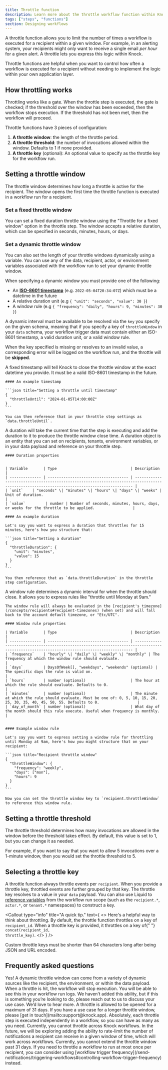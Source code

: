 ```yaml
---
title: Throttle function
description: Learn more about the throttle workflow function within Knock's notification engine.
tags: ["steps", "functions"]
section: Designing workflows
---
```


A throttle function allows you to limit the number of times a workflow is executed for a recipient within a given window. For example, in an alerting system, your recipients might only want to receive a single email _per hour_ for a given alert. A throttle lets you express this logic within Knock.

Throttle functions are helpful when you want to control how often a workflow is executed for a recipient without needing to implement the logic within your own application layer.

## How throttling works

Throttling works like a gate. When the throttle step is executed, the gate is checked; if the threshold over the window has been exceeded, then the workflow stops execution. If the threshold has not been met, then the workflow will proceed.

Throttle functions have 3 pieces of configuration:

1. **A throttle window**: the length of the throttle period.
2. **A throttle threshold**: the number of invocations allowed within the window. Defaults to 1 if none provided.
3. **A throttle key** (optional): An optional value to specify as the throttle key for the workflow run.

## Setting a throttle window

The throttle window determines how long a throttle is active for the recipient. The window opens the first time the throttle function is executed in a workflow run for a recipient.

### Set a fixed throttle window

You can set a fixed duration throttle window using the "Throttle for a fixed window" option in the throttle step. The window accepts a relative duration, which can be specified in seconds, minutes, hours, or days.

### Set a dynamic throttle window

You can also set the length of your throttle windows dynamically using a variable. You can use any of the data, recipient, actor, or environment variables associated with the workflow run to set your dynamic throttle window.

When specifying a dynamic window you must provide one of the following:

- An **[ISO-8601 timestamp](https://en.wikipedia.org/wiki/ISO_8601)** (e.g. `2022-05-04T20:34:07Z`) which must be a datetime in the future
- A relative duration unit (e.g `{ "unit": "seconds", "value": 30 }`)
- A window rule (e.g `{ "frequency": "daily", "hours": 9, "minutes": 30 }`)

A dynamic interval must be available to be resolved via the `key` you specify on the given schema, meaning that if you specify a key of `throttleWindow` in your `data` schema, your workflow trigger data must contain either an ISO-8601 timestamp, a valid duration unit, or a valid window rule.

When the key specified is missing or resolves to an invalid value, a corresponding error will be logged on the workflow run, and the throttle will be **skipped**.

<AccordionGroup>
  <Accordion title="Using a fixed timestamp">
   A fixed timestamp will tell Knock to close the throttle window at the exact datetime you provide. It must be a valid ISO-8601 timestamp in the future.

    #### An example timestamp

    ```json title="Setting a throttle until timestamp"
    {
      "throttleUntil": "2024-01-05T14:00:00Z"
    }
    ```

    You can then reference that in your throttle step settings as `data.throttleUntil`.

  </Accordion>
  <Accordion title="Using durations">
    A duration will take the current time that the step is executing and add the duration to it to produce the throttle window close time. A duration object is an entity that you can set on recipients, tenants, environment variables, or in your data payload and reference on your throttle step.

    #### Duration properties


    | Variable       | Type                                 | Description                                                                                                                                 |
    | -------------- | ------------------------------------ | ------------------------------------------------------------------------------------------------------------------------------------------- |
    | `unit`    | "seconds" \| "minutes" \| "hours" \| "days" \| "weeks" | Unit of duration.                                                                        |
    | `value`         | number | Number of seconds, minutes, hours, days, or weeks for the throttle to be applied.                 |

    #### An example duration

    Let's say you want to express a duration that throttles for 15 minutes, here's how you structure that:

    ```json title="Setting a duration"
    {
      "throttleDuration": {
        "unit": "minutes",
        "value": 15
      }
    }
    ```

    You then reference that as `data.throttleDuration` in the throttle step configuration.

  </Accordion>
  <Accordion title="Using window rules">
    A window rule determines a dynamic interval for when the throttle should close. It allows you to express rules like "throttle until Monday at 9am."

    The window rule will always be evaluated in the [recipient's timezone](/concepts/recipients#recipient-timezones) (when set) and will fall back to the account default timezone, or "Etc/UTC".

    #### Window rule properties

    | Variable       | Type                                 | Description                                                                                                                                 |
    | -------------- | ------------------------------------ | ------------------------------------------------------------------------------------------------------------------------------------------- |
    | `frequency`    | "hourly" \| "daily" \| "weekly" \| "monthly" | The frequency at which the window rule should evaluate.                                                                                     |
    | `days`         | DaysOfWeek[], "weekdays", "weekends" (optional) | The specific days the rule is valid on.                                                                                           |
    | `hours`        | number (optional)                    | The hour at which the rule should evaluate. Defaults to 0.                                                                                  |
    | `minutes`      | number (optional)                    | The minute at which the rule should evaluate. Must be one of: 0, 5, 10, 15, 20, 25, 30, 35, 40, 45, 50, 55. Defaults to 0.                 |
    | `day_of_month` | number (optional)                    | What day of the month should this rule execute. Useful when frequency is monthly.                                                           |


    #### Example window rule

    Let's say you want to express setting a window rule for throttling until Monday at 9am, here's how you might structure that on your recipient:

    ```json title="Recipient throttle window"
    {
      "throttleWindow": {
        "frequency": "weekly",
        "days": ["mon"],
        "hours": 9
      }
    }
    ```

    Now you can set the throttle window key to `recipient.throttleWindow` to reference this window rule.

  </Accordion>
</AccordionGroup>

## Setting a throttle threshold

The throttle threshold determines how many invocations are allowed in the window before the threshold takes effect. By default, this value is set to 1, but you can change it as needed.

For example, if you want to say that you want to allow 5 invocations over a 1-minute window, then you would set the throttle threshold to 5.

## Selecting a throttle key

A throttle function always throttle events per `recipient`. When you provide a throttle key, throttled events are further grouped by that key. The throttle key resolves to a value in your `data` payload. You can also use Liquid to [reference variables](/designing-workflows/template-editor/variables) from the workflow run scope (such as the `recipient.*`, `actor.*`, or `tenant.*` namespaces) to construct a key.

<Callout
  type="info"
  title="A quick tip."
  text={
    <>
      Here's a helpful way to think about throttling. By default, the throttle
      function throttles on a key of <code>recipient_id</code>. When a throttle
      key is provided, it throttles on a key of{" "}
      <code>concat(recipient_id, throttle_key)</code>.
    </>
  }
/>

Custom throttle keys must be shorter than 64 characters long after being JSON and URL encoded.

## Frequently asked questions

<AccordionGroup>
  <Accordion title="Can I use a dynamic throttle window?">
    Yes! A dynamic throttle window can come from a variety of dynamic sources
    like the recipient, the environment, or within the data payload.
  </Accordion>
  <Accordion title="What happens when a throttle is hit?">
    When a throttle is hit, the workflow will stop execution. You will be able
    to see this in your workflow run logs.
  </Accordion>
  <Accordion title="Can an active throttle be canceled?">
    We haven’t added this ability, but if this is something you’re looking to
    do, please reach out to us to discuss your use case. We’d love to hear more.
  </Accordion>
  <Accordion title="What’s the maximum time a throttle can be open for?">
    A throttle is allowed to be opened for a maximum of 31 days. If you have a
    use case for a longer throttle window, please [get in
    touch](mailto:support@knock.app).
  </Accordion>
  <Accordion title="Can I have multiple throttle steps per workflow?">
    Absolutely, each throttle step is executed independently in a workflow, so
    you can have as many as you need.
  </Accordion>
  <Accordion title="Can I throttle across workflows?">
    Currently, you cannot throttle across Knock workflows. In the future, we
    will be exploring adding the ability to rate-limit the number of
    notifications a recipient can receive in a given window of time, which will
    work across workflows.
  </Accordion>
  <Accordion title="Can I extend the throttle window past 31 days?">
    Currently, you cannot extend the throttle window past 31 days. If you need
    to throttle a workflow to run at most once per recipient, you can consider
    using [workflow trigger
    frequency](/send-notifications/triggering-workflows#controlling-workflow-trigger-frequency)
    instead.
  </Accordion>
</AccordionGroup>
